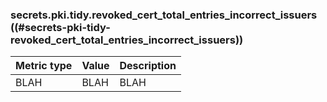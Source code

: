 ### secrets.pki.tidy.revoked_cert_total_entries_incorrect_issuers ((#secrets-pki-tidy-revoked_cert_total_entries_incorrect_issuers))

Metric type | Value | Description
----------- | ----- | -----------
BLAH     | BLAH    | BLAH